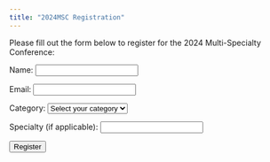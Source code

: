 ```yaml
---
title: "2024MSC Registration"
---
```


Please fill out the form below to register for the 2024 Multi-Specialty Conference:

<form id="registrationForm">
  <label for="name">Name:</label>
  <input type="text" id="name" name="name" required><br>

  <label for="email">Email:</label>
  <input type="email" id="email" name="email" required><br>

  <label for="category">Category:</label>
  <select id="category" name="category" required>
    <option value="">Select your category</option>
    <option value="Doctor">Doctor</option>
    <option value="Nurse">Nurse</option>
    <option value="Other">Other</option>
  </select><br>

  <label for="specialty">Specialty (if applicable):</label>
  <input type="text" id="specialty" name="specialty"><br>

  <button type="submit">Register</button>
</form>

<script>
document.getElementById("registrationForm").addEventListener("submit", function(event) {
  event.preventDefault();
  const formData = new FormData(event.target);
  const data = Object.fromEntries(formData.entries());
  
  fetch("online_registration.txt", {
    method: "POST",
    headers: {
      "Content-Type": "application/json"
    },
    body: JSON.stringify(data)
  })
  .then(response => {
    alert("Registration successful!");
    event.target.reset();
  })
  .catch(error => {
    console.error("Error:", error);
    alert("An error occurred. Please try again later.");
  });
});
</script>

